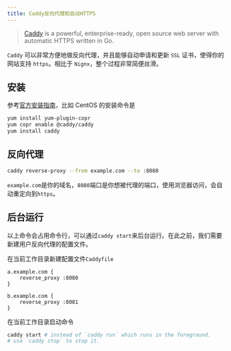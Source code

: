 ```yaml
---
title: Caddy反向代理和自动HTTPS
---
```


> [Caddy](https://caddyserver.com/) is a powerful, enterprise-ready, open source web server with automatic HTTPS written in Go.

`Caddy` 可以非常方便地做反向代理，并且能够自动申请和更新 `SSL` 证书，使得你的网站支持 `https`。相比于 `Nignx`，整个过程非常简便丝滑。

## 安装

参考[官方安装指南](https://caddyserver.com/docs/install)，比如 CentOS 的安装命令是

```bash
yum install yum-plugin-copr
yum copr enable @caddy/caddy
yum install caddy
```

## 反向代理

```bash
caddy reverse-proxy --from example.com --to :8080
```

`example.com`是你的域名，`8080`端口是你想被代理的端口，使用浏览器访问，会自动重定向到`https`。

## 后台运行

以上命令会占用命令行，可以通过`caddy start`来后台运行。在此之前，我们需要新建用户反向代理的配置文件。

在当前工作目录新建配置文件`Caddyfile`

```
a.example.com {
	reverse_proxy :8080
}

b.example.com {
	reverse_proxy :8081
}
```

在当前工作目录启动命令

```bash
caddy start # instead of `caddy run` which runs in the foreground.
# use `caddy stop` to stop it.
```
